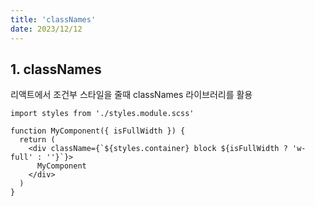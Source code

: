 ```yaml
---
title: 'classNames'
date: 2023/12/12
---
```


## 1. classNames

리액트에서 조건부 스타일을 줄때 classNames 라이브러리를 활용

```tsx
import styles from './styles.module.scss'

function MyComponent({ isFullWidth }) {
  return (
    <div className={`${styles.container} block ${isFullWidth ? 'w-full' : ''}`}>
      MyComponent
    </div>
  )
}
```
